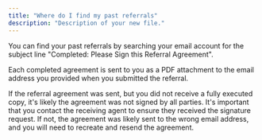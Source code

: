 ```yaml
---
title: "Where do I find my past referrals"
description: "Description of your new file."
---
```


You can find your past referrals by searching your email account for the subject line "Completed: Please Sign this Referral Agreement".

Each completed agreement is sent to you as a PDF attachment to the email address you provided when you submitted the referral.

If the referral agreement was sent, but you did not receive a fully executed copy, it's likely the agreement was not signed by all parties. It's important that you contact the receiving agent to ensure they received the signature request. If not, the agreement was likely sent to the wrong email address, and you will need to recreate and resend the agreement.